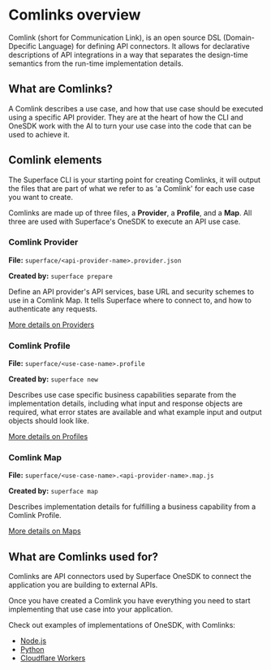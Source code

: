 # Comlinks overview

Comlink (short for Communication Link), is an open source DSL (Domain-Dpecific Language) for defining API connectors. It allows for declarative descriptions of API integrations in a way that separates the design-time semantics from the run-time implementation details.

## What are Comlinks?

A Comlink describes a use case, and how that use case should be executed using a specific API provider. They are at the heart of how the CLI and OneSDK work with the AI to turn your use case into the code that can be used to achieve it.

## Comlink elements

The Superface CLI is your starting point for creating Comlinks, it will output the files that are part of what we refer to as 'a Comlink' for each use case you want to create.

Comlinks are made up of three files, a **Provider**, a **Profile**, and a **Map**. All three are used with Superface's OneSDK to execute an API use case.

### Comlink Provider

**File:** `superface/<api-provider-name>.provider.json`

**Created by:** `superface prepare`

Define an API provider's API services, base URL and security schemes to use in a Comlink Map. It tells Superface where to connect to, and how to authenticate any requests.

[More details on Providers](/docs/reference/glossary#provider)

### Comlink Profile

**File:** `superface/<use-case-name>.profile`

**Created by:** `superface new`

Describes use case specific business capabilities separate from the implementation details, including what input and response objects are required, what error states are available and what example input and output objects should look like.

[More details on Profiles](/docs/reference/glossary#profile)

### Comlink Map

**File:** `superface/<use-case-name>.<api-provider-name>.map.js`

**Created by:** `superface map`

Describes implementation details for fulfilling a business capability from a Comlink Profile.

[More details on Maps](/docs/reference/glossary#map)

## What are Comlinks used for?

Comlinks are API connectors used by Superface OneSDK to connect the application you are building to external APIs.

Once you have created a Comlink you have everything you need to start implementing that use case into your application.

Check out examples of implementations of OneSDK, with Comlinks:

- [Node.js](/docs/examples/nodejs)
- [Python](/docs/examples/python)
- [Cloudflare Workers](/docs/examples/cloudflare-workers)
